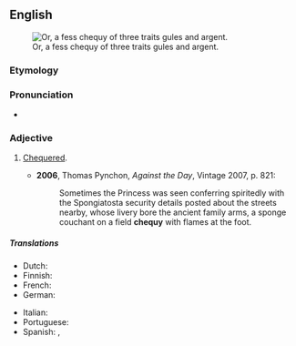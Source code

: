 ==English==
[[File:Counts of Mark Arms.svg|thumb|Or, a fess chequy of three traits gules and argent.]]

===Etymology===
{{archaic spelling of|en|checky}}

===Pronunciation===
* {{rhymes|en|ɛki}}

===Adjective===
{{en-adj|-}}

# {{lb|en|heraldry}} [[chequered|Chequered]].
#* '''2006''', Thomas Pynchon, ''Against the Day'', Vintage 2007, p. 821:
#*: Sometimes the Princess was seen conferring spiritedly with the Spongiatosta security details posted about the streets nearby, whose livery bore the ancient family arms, a sponge couchant on a field '''chequy''' with flames at the foot.

=====Translations=====
{{trans-top|heraldry; chequered}}
* Dutch: {{t+|nl|geschakeerd}}
* Finnish: {{t|fi|shakkiruutuinen}}
* French: {{t+|fr|échiqueté|m}}
* German: {{t|de|geschacht}}
{{trans-mid}}
* Italian: {{t+|it|scaccato|m}}
* Portuguese: {{t|pt|xadrezado|m}}
* Spanish: {{t+|es|ajedrezado|m}}, {{t|es|jaquelado}}
{{trans-bottom}}